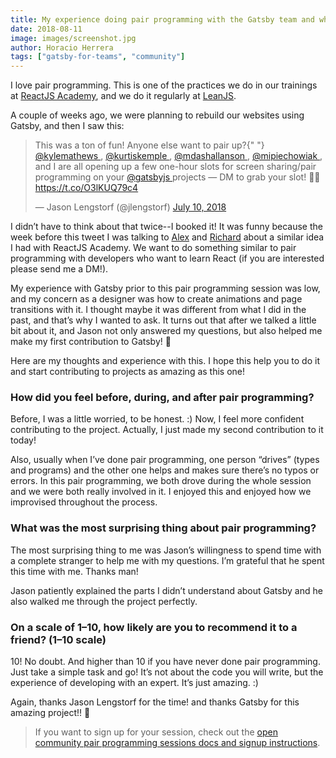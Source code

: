```yaml
---
title: My experience doing pair programming with the Gatsby team and why you should do it
date: 2018-08-11
image: images/screenshot.jpg
author: Horacio Herrera
tags: ["gatsby-for-teams", "community"]
---
```


I love pair programming. This is one of the practices we do in our trainings at [ReactJS Academy](https://reactjs.academy?utm_source=social&utm_medium=medium&utm_campaign=horacio-gatsby-post&utm_term=reactjs-academy), and we do it regularly at [LeanJS](https://leanjs.com?utm_source=social&utm_medium=medium&utm_campaign=horacio-gatsby-post&utm_term=leanjs).

A couple of weeks ago, we were planning to rebuild our websites using Gatsby, and then I saw this:

<blockquote class="twitter-tweet" data-lang="en">
  <p lang="en" dir="ltr">
    This was a ton of fun! Anyone else want to pair up?{" "}
    <a href="https://twitter.com/kylemathews?ref_src=twsrc%5Etfw">
      @kylemathews
    </a>
    , <a href="https://twitter.com/kurtiskemple?ref_src=twsrc%5Etfw">
      @kurtiskemple
    </a>, <a href="https://twitter.com/mdashallanson?ref_src=twsrc%5Etfw">
      @mdashallanson
    </a>, <a href="https://twitter.com/mipiechowiak?ref_src=twsrc%5Etfw">
      @mipiechowiak
    </a>, and I are all opening up a few one-hour slots for screen sharing/pair programming
    on your <a href="https://twitter.com/gatsbyjs?ref_src=twsrc%5Etfw">
      @gatsbyjs
    </a> projects — DM to grab your slot! 💪💜 <a href="https://t.co/O3lKUQ79c4">https://t.co/O3lKUQ79c4</a>
  </p>
  &mdash; Jason Lengstorf (@jlengstorf) <a href="https://twitter.com/jlengstorf/status/1016721019376025600?ref_src=twsrc%5Etfw">July 10, 2018</a>
</blockquote>

I didn’t have to think about that twice--I booked it! It was funny because the week before this tweet I was talking to [Alex](https://twitter.com/alex_lobera) and [Richard](https://twitter.com/ric9176) about a similar idea I had with ReactJS Academy. We want to do something similar to pair programming with developers who want to learn React (if you are interested please send me a DM!).

My experience with Gatsby prior to this pair programming session was low, and my concern as a designer was how to create animations and page transitions with it. I thought maybe it was different from what I did in the past, and that’s why I wanted to ask. It turns out that after we talked a little bit about it, and Jason not only answered my questions, but also helped me make my first contribution to Gatsby! 🎉

Here are my thoughts and experience with this. I hope this help you to do it and start contributing to projects as amazing as this one!

### How did you feel before, during, and after pair programming?

Before, I was a little worried, to be honest. :) Now, I feel more confident contributing to the project. Actually, I just made my second contribution to it today!

Also, usually when I’ve done pair programming, one person “drives” (types and programs) and the other one helps and makes sure there’s no typos or errors. In this pair programming, we both drove during the whole session and we were both really involved in it. I enjoyed this and enjoyed how we improvised throughout the process.

### What was the most surprising thing about pair programming?

The most surprising thing to me was Jason’s willingness to spend time with a complete stranger to help me with my questions. I’m grateful that he spent this time with me. Thanks man!

Jason patiently explained the parts I didn’t understand about Gatsby and he also walked me through the project perfectly.

### On a scale of 1–10, how likely are you to recommend it to a friend? (1–10 scale)

10! No doubt. And higher than 10 if you have never done pair programming. Just take a simple task and go! It’s not about the code you will write, but the experience of developing with an expert. It’s just amazing. :)

Again, thanks Jason Lengstorf for the time! and thanks Gatsby for this amazing project!! 🎉

> If you want to sign up for your session, check out the [open community pair programming sessions docs and signup instructions](/contributing/pair-programming/).
